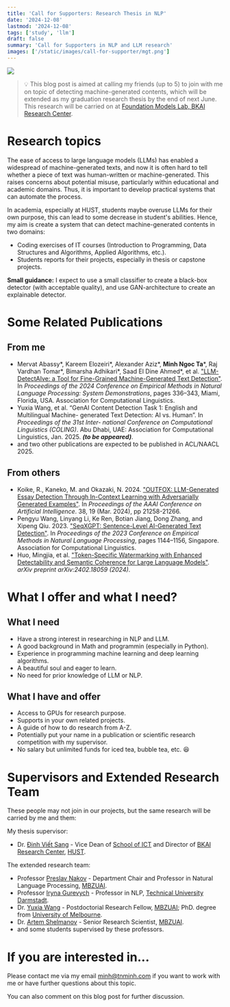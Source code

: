 ```yaml
---
title: 'Call for Supporters: Research Thesis in NLP'
date: '2024-12-08'
lastmod: '2024-12-08'
tags: ['study', 'llm']
draft: false
summary: 'Call for Supporters in NLP and LLM research'
images: ['/static/images/call-for-supporter/mgt.png']
---
```


![](/static/images/call-for-supporter/mgt.png)

> 💡 This blog post is aimed at calling my friends (up to 5) to join with me on topic of detecting machine-generated contents, which will be extended as my graduation research thesis by the end of next June. This research will be carried on at [Foundation Models Lab, BKAI Research Center](https://bkai.ai/research/foundation-models/).

# Research topics
The ease of access to large language models (LLMs) has enabled a widespread of machine-generated texts, and now it is often hard to tell whether a piece of text was human-written or machine-generated. This raises concerns about potential misuse, particularly within educational and academic domains. Thus, it is important to develop practical systems that can automate the process.

In academia, especially at HUST, students maybe overuse LLMs for their own purpose, this can lead to some decrease in student's abilities. Hence, my aim is create a system that can detect machine-generated contents in two domains:
* Coding exercises of IT courses (Introduction to Programming, Data Structures and Algorithms, Applied Algorithms, etc.).
* Students reports for their projects, especially in thesis or capstone projects.

**Small guidance:** I expect to use a small classifier to create a black-box detector (with acceptable quality), and use GAN-architecture to create an explainable detector.


# Some Related Publications

## From me
* Mervat Abassy*, Kareem Elozeiri*, Alexander Aziz*, **Minh Ngoc Ta***, Raj Vardhan Tomar*, Bimarsha Adhikari*, Saad El Dine Ahmed*, et al. ["LLM-DetectAIve: a Tool for Fine-Grained Machine-Generated Text Detection"](https://aclanthology.org/2024.emnlp-demo.35/). In *Proceedings of the 2024 Conference on Empirical Methods in Natural Language Processing: System Demonstrations*, pages 336–343, Miami, Florida, USA. Association for Computational Linguistics.
* Yuxia Wang, et al. “GenAI Content Detection Task 1: English and Multilingual Machine- generated Text Detection: AI vs. Human”. In *Proceedings of the 31st Inter- national Conference on Computational Linguistics (COLING)*. Abu Dhabi, UAE: Association for Computational Linguistics, Jan. 2025. ***(to be appeared)***.
* and two other publications are expected to be published in ACL/NAACL 2025.

## From others
* Koike, R., Kaneko, M. and Okazaki, N. 2024. ["OUTFOX: LLM-Generated Essay Detection Through In-Context Learning with Adversarially Generated Examples"](https://ojs.aaai.org/index.php/AAAI/article/view/30120). In *Proceedings of the AAAI Conference on Artificial Intelligence*. 38, 19 (Mar. 2024), pp 21258-21266.
* Pengyu Wang, Linyang Li, Ke Ren, Botian Jiang, Dong Zhang, and Xipeng Qiu. 2023. ["SeqXGPT: Sentence-Level AI-Generated Text Detection"](https://aclanthology.org/2023.emnlp-main.73/). In *Proceedings of the 2023 Conference on Empirical Methods in Natural Language Processing*, pages 1144–1156, Singapore. Association for Computational Linguistics.
* Huo, Mingjia, et al. ["Token-Specific Watermarking with Enhanced Detectability and Semantic Coherence for Large Language Models"](https://arxiv.org/abs/2402.18059). *arXiv preprint arXiv:2402.18059 (2024)*.



# What I offer and what I need?

## What I need

* Have a strong interest in researching in NLP and LLM.
* A good background in Math and programmin (especially in Python).
* Experience in programming machine learning and deep learning algorithms.
* A beautiful soul and eager to learn.
* No need for prior knowledge of LLM or NLP.


## What I have and offer

* Access to GPUs for research purpose.
* Supports in your own related projects.
* A guide of how to do research from A-Z.
* Potentially put your name in a publication or scientific research competition with my supervisor.
* No salary but unlimited funds for iced tea, bubble tea, etc. 😆



# Supervisors and Extended Research Team

These people may not join in our projects, but the same research will be carried by me and them:


My thesis supervisor:
* Dr. [Đinh Viết Sang](https://users.soict.hust.edu.vn/sangdv) - Vice Dean of [School of ICT](https://soict.hust.edu.vn) and Director of [BKAI Research Center](https://bkai.ai), [HUST](https://hust.edu.vn).


The extended research team:
* Professor [Preslav Nakov](https://scholar.google.com/citations?user=DfXsKZ4AAAAJ&hl=en) - Department Chair and Professor in Natural Language Processing, [MBZUAI](https://mbzuai.ac.ae).
* Professor [Iryna Gurevych](https://scholar.google.com/citations?user=t3A39e8AAAAJ&hl=en) - Professor in NLP, [Technical University Darmstadt](https://www.tu-darmstadt.de/).
* Dr. [Yuxia Wang](https://scholar.google.com.au/citations?user=dciz7yMAAAAJ&hl=en) - Postdoctorial Research Fellow, [MBZUAI](https://mbzuai.ac.ae); PhD. degree from [University of Melbourne](https://www.unimelb.edu.au/).
* Dr. [Artem Shelmanov](https://scholar.google.ru/citations?user=-zFR1g0AAAAJ&hl=en) - Senior Research Scientist, [MBZUAI](https://mbzuai.ac.ae).
* and some students supervised by these professors.



# If you are interested in...
Please contact me via my email [minh@tnminh.com](mailto:minh@tnminh.com) if you want to work with me or have further questions about this topic.

You can also comment on this blog post for further discussion.